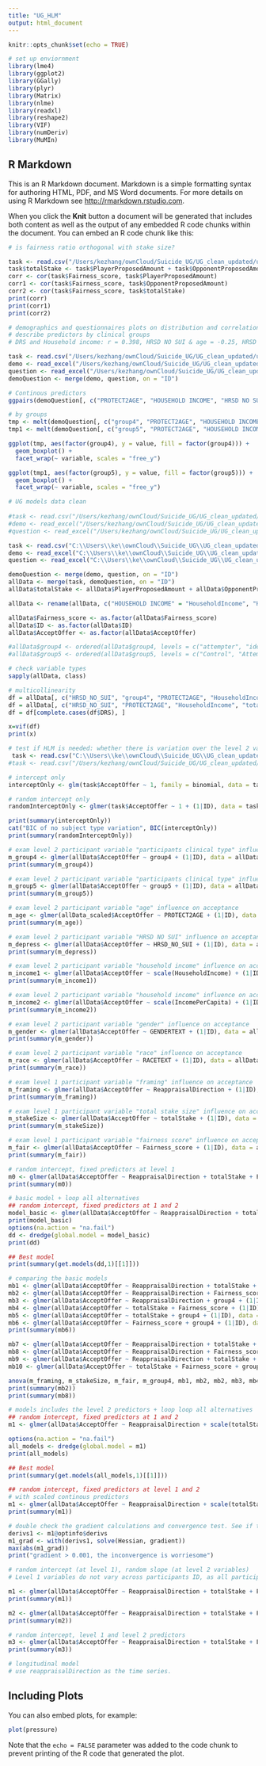 ```yaml
---
title: "UG_HLM"
output: html_document
---
```


```r
knitr::opts_chunk$set(echo = TRUE)
```

```r
# set up enviornment
library(lme4)
library(ggplot2)
library(GGally)
library(plyr)
library(Matrix)
library(nlme)
library(readxl)
library(reshape2)
library(VIF)
library(numDeriv)
library(MuMIn)
```

## R Markdown

This is an R Markdown document. Markdown is a simple formatting syntax for authoring HTML, PDF, and MS Word documents. For more details on using R Markdown see <http://rmarkdown.rstudio.com>.

When you click the **Knit** button a document will be generated that includes both content as well as the output of any embedded R code chunks within the document. You can embed an R code chunk like this:

```r
# is fairness ratio orthogonal with stake size?

task <- read.csv("/Users/kezhang/ownCloud/Suicide_UG/UG_clean_updated/ug_all_task_data.csv")
task$totalStake <- task$PlayerProposedAmount + task$OpponentProposedAmount
corr <- cor(task$Fairness_score, task$PlayerProposedAmount)
corr1 <- cor(task$Fairness_score, task$OpponentProposedAmount)
corr2 <- cor(task$Fairness_score, task$totalStake)
print(corr)
print(corr1)
print(corr2)
```

```r
# demographics and questionnaires plots on distribution and correlations between predictors
# describe predictors by clinical groups
# DRS and Household income: r = 0.398, HRSD NO SUI & age = -0.25, HRSD NO SUI & Household income = r = -0.27

task <- read.csv("/Users/kezhang/ownCloud/Suicide_UG/UG_clean_updated/ug_all_task_data.csv")
demo <- read_excel("/Users/kezhang/ownCloud/Suicide_UG/UG_clean_updated/ug_demog.xlsx")
question <- read_excel("/Users/kezhang/ownCloud/Suicide_UG/UG_clean_updated/ug_questionnaire.xlsx")
demoQuestion <- merge(demo, question, on = "ID")

# Continous predictors
ggpairs(demoQuestion[, c("PROTECT2AGE", "HOUSEHOLD INCOME", "HRSD NO SUI", "DRS")])

# by groups
tmp <- melt(demoQuestion[, c("group4", "PROTECT2AGE", "HOUSEHOLD INCOME", "HRSD NO SUI", "DRS")], id.vars = "group4")
tmp1 <- melt(demoQuestion[, c("group5", "PROTECT2AGE", "HOUSEHOLD INCOME", "HRSD NO SUI", "DRS")], id.vars = "group5")

ggplot(tmp, aes(factor(group4), y = value, fill = factor(group4))) +
  geom_boxplot() +
  facet_wrap(~ variable, scales = "free_y")

ggplot(tmp1, aes(factor(group5), y = value, fill = factor(group5))) +
  geom_boxplot() +
  facet_wrap(~ variable, scales = "free_y")

```

```r
# UG models data clean
 
#task <- read.csv("/Users/kezhang/ownCloud/Suicide_UG/UG_clean_updated/ug_all_task_data.csv")
#demo <- read_excel("/Users/kezhang/ownCloud/Suicide_UG/UG_clean_updated/ug_demog.xlsx")
#question <- read_excel("/Users/kezhang/ownCloud/Suicide_UG/UG_clean_updated/ug_questionnaire.xlsx")

task <- read.csv("C:\\Users\\ke\\ownCloud\\Suicide_UG\\UG_clean_updated\\ug_all_task_data.csv")
demo <- read_excel("C:\\Users\\ke\\ownCloud\\Suicide_UG\\UG_clean_updated\\ug_demog.xlsx")
question <- read_excel("C:\\Users\\ke\\ownCloud\\Suicide_UG\\UG_clean_updated\\ug_questionnaire.xlsx")

demoQuestion <- merge(demo, question, on = "ID")
allData <- merge(task, demoQuestion, on = "ID")
allData$totalStake <- allData$PlayerProposedAmount + allData$OpponentProposedAmount

allData <- rename(allData, c("HOUSEHOLD INCOME" = "HouseholdIncome", "HRSD NO SUI" = "HRSD_NO_SUI", "PER CAPITA INCOME" = "IncomePerCapita"))

allData$Fairness_score <- as.factor(allData$Fairness_score)
allData$ID <- as.factor(allData$ID)
allData$AcceptOffer <- as.factor(allData$AcceptOffer)

#allData$group4 <- ordered(allData$group4, levels = c("attempter", "ideator", "depression", "control"))
#allData$group5 <- ordered(allData$group5, levels = c("Control", "AttempterHL", "AttempterLL", "ideator", "depression"))

# check variable types
sapply(allData, class)

```

```r
# multicollinearity
df = allData[, c("HRSD_NO_SUI", "group4", "PROTECT2AGE", "HouseholdIncome", "GENDERTEXT", "RACETEXT", "ReappraisalDirection", "totalStake", "Fairness_score", "DRS")]
df = allData[, c("HRSD_NO_SUI", "PROTECT2AGE", "HouseholdIncome", "totalStake", "DRS")]
df = df[complete.cases(df$DRS), ]

x=vif(df)
print(x)
```

```r
# test if HLM is needed: whether there is variation over the level 2 variable: participant ID
 task <- read.csv("C:\\Users\\ke\\ownCloud\\Suicide_UG\\UG_clean_updated\\ug_all_task_data.csv")
#task <- read.csv("/Users/kezhang/ownCloud/Suicide_UG/UG_clean_updated/ug_all_task_data.csv")

# intercept only
interceptOnly <- glm(task$AcceptOffer ~ 1, family = binomial, data = task)

# random intercept only
randomInterceptOnly <- glmer(task$AcceptOffer ~ 1 + (1|ID), data = task, family = binomial)

print(summary(interceptOnly))
cat("BIC of no subject type variation", BIC(interceptOnly))
print(summary(randomInterceptOnly))

```

```r
# exam level 2 participant variable "participants clinical type" influence on acceptance
m_group4 <- glmer(allData$AcceptOffer ~ group4 + (1|ID), data = allData, family = binomial)
print(summary(m_group4))

```

```r
# exam level 2 participant variable "participants clinical type" influence on acceptance
m_group5 <- glmer(allData$AcceptOffer ~ group5 + (1|ID), data = allData, family = binomial)
print(summary(m_group5))

```

```r
# exam level 2 participant variable "age" influence on acceptance
m_age <- glmer(allData_scaled$AcceptOffer ~ PROTECT2AGE + (1|ID), data = allData_scaled, family = binomial)
print(summary(m_age))

```

```r
# exam level 2 participant variable "HRSD NO SUI" influence on acceptance
m_depress <- glmer(allData$AcceptOffer ~ HRSD_NO_SUI + (1|ID), data = allData, family = binomial)
print(summary(m_depress))
```

```r
# exam level 2 participant variable "household income" influence on acceptance
m_income1 <- glmer(allData$AcceptOffer ~ scale(HouseholdIncome) + (1|ID), data = allData, family = binomial)
print(summary(m_income1))
```

```r
# exam level 2 participant variable "household income" influence on acceptance
m_income2 <- glmer(allData$AcceptOffer ~ scale(IncomePerCapita) + (1|ID), data = allData, family = binomial)
print(summary(m_income2))

```

```r
# exam level 2 participant variable "gender" influence on acceptance
m_gender <- glmer(allData$AcceptOffer ~ GENDERTEXT + (1|ID), data = allData, family = binomial)
print(summary(m_gender))
```

```r
# exam level 2 participant variable "race" influence on acceptance
m_race <- glmer(allData$AcceptOffer ~ RACETEXT + (1|ID), data = allData, family = binomial)
print(summary(m_race))
```

```r
# exam level 1 participant variable "framing" influence on acceptance
m_framing <- glmer(allData$AcceptOffer ~ ReappraisalDirection + (1|ID), data = allData, family = binomial)
print(summary(m_framing))

```

```r
# exam level 1 participant variable "total stake size" influence on acceptance
m_stakeSize <- glmer(allData$AcceptOffer ~ totalStake + (1|ID), data = allData, family = binomial)
print(summary(m_stakeSize))
```

```r
# exam level 1 participant variable "fairness score" influence on acceptance
m_fair <- glmer(allData$AcceptOffer ~ Fairness_score + (1|ID), data = allData, family = binomial)
print(summary(m_fair))
```

```r
# random intercept, fixed predictors at level 1
m0 <- glmer(allData$AcceptOffer ~ ReappraisalDirection + totalStake + Fairness_score + (1|ID), data = allData, family = binomial)
print(summary(m0))
```


```r
# basic model + loop all alternatives 
## random intercept, fixed predictors at 1 and 2
model_basic <- glmer(allData$AcceptOffer ~ ReappraisalDirection + totalStake + Fairness_score + group4 + (1|ID), data = allData, family = binomial)
print(model_basic)
options(na.action = "na.fail")
dd <- dredge(global.model = model_basic)
print(dd)

## Best model
print(summary(get.models(dd,1)[[1]]))

```

```r
# comparing the basic models
mb1 <- glmer(allData$AcceptOffer ~ ReappraisalDirection + totalStake + (1|ID), data = allData, family = binomial)
mb2 <- glmer(allData$AcceptOffer ~ ReappraisalDirection + Fairness_score + (1|ID), data = allData, family = binomial)
mb3 <- glmer(allData$AcceptOffer ~ ReappraisalDirection + group4 + (1|ID), data = allData, family = binomial)
mb4 <- glmer(allData$AcceptOffer ~ totalStake + Fairness_score + (1|ID), data = allData, family = binomial)
mb5 <- glmer(allData$AcceptOffer ~ totalStake + group4 + (1|ID), data = allData, family = binomial)
mb6 <- glmer(allData$AcceptOffer ~ Fairness_score + group4 + (1|ID), data = allData, family = binomial)
print(summary(mb6))

mb7 <- glmer(allData$AcceptOffer ~ ReappraisalDirection + totalStake + Fairness_score + (1|ID), data = allData, family = binomial)
mb8 <- glmer(allData$AcceptOffer ~ ReappraisalDirection + Fairness_score + group4 + (1|ID), data = allData, family = binomial)
mb9 <- glmer(allData$AcceptOffer ~ ReappraisalDirection + totalStake + group4 + (1|ID), data = allData, family = binomial)
mb10 <- glmer(allData$AcceptOffer ~ totalStake + Fairness_score + group4 + (1|ID), data = allData, family = binomial)

anova(m_framing, m_stakeSize, m_fair, m_group4, mb1, mb2, mb2, mb3, mb4, mb5, mb6, mb7, mb8, mb9, mb10, model_basic)
print(summary(mb2))
print(summary(mb8))
```

```r
# models includes the level 2 predictors + loop loop all alternatives 
## random intercept, fixed predictors at 1 and 2
m1 <- glmer(allData$AcceptOffer ~ ReappraisalDirection + scale(totalStake) + Fairness_score + group4 + scale(PROTECT2AGE) + scale(HRSD_NO_SUI) + scale(HouseholdIncome) * RACETEXT + GENDERTEXT + (1|ID), data = allData, family = binomial)

options(na.action = "na.fail")
all_models <- dredge(global.model = m1)
print(all_models)

## Best model
print(summary(get.models(all_models,1)[[1]]))

```


```r
## random intercept, fixed predictors at level 1 and 2
# with scaled continous predictors
m1 <- glmer(allData$AcceptOffer ~ ReappraisalDirection + scale(totalStake) + Fairness_score + group4 + scale(PROTECT2AGE) + scale(HRSD_NO_SUI) + scale(HouseholdIncome) * RACETEXT + GENDERTEXT + (1|ID), data = allData, family = binomial, optimizer="bobyqa")
print(summary(m1))

# double check the gradient calculations and convergence test. See if the inconvergence matter.
derivs1 <- m1@optinfo$derivs
m1_grad <- with(derivs1, solve(Hessian, gradient))
max(abs(m1_grad))
print("gradient > 0.001, the inconvergence is worriesome")
```

```r
# random intercept (at level 1), random slope (at level 2 variables)
# Level 1 variables do not vary across participants ID, as all participant had the same task, and the types of task do not vary across PID. Hence a random slope models (the following models) are not necessary.

m1 <- glmer(allData$AcceptOffer ~ ReappraisalDirection + totalStake + Fairness_score + (ReappraisalDirection|ID), data = allData, family = binomial)
print(summary(m1))

m2 <- glmer(allData$AcceptOffer ~ ReappraisalDirection + totalStake + Fairness_score + (totalStake|ID), data = allData, family = binomial)
print(summary(m2))
```

```r
# random intercept, level 1 and level 2 predictors 
m3 <- glmer(allData$AcceptOffer ~ ReappraisalDirection + totalStake + Fairness_score + Gender + HouseholdIncome + PROTECT2AGE + group4 + (1 + ReappraisalDirection|ID), data = allData, family = binomial)
print(summary(m3))

```


```r
# longitudinal model
# use reappraisalDirection as the time series.

```

## Including Plots

You can also embed plots, for example:

```r
plot(pressure)
```

Note that the `echo = FALSE` parameter was added to the code chunk to prevent printing of the R code that generated the plot.

